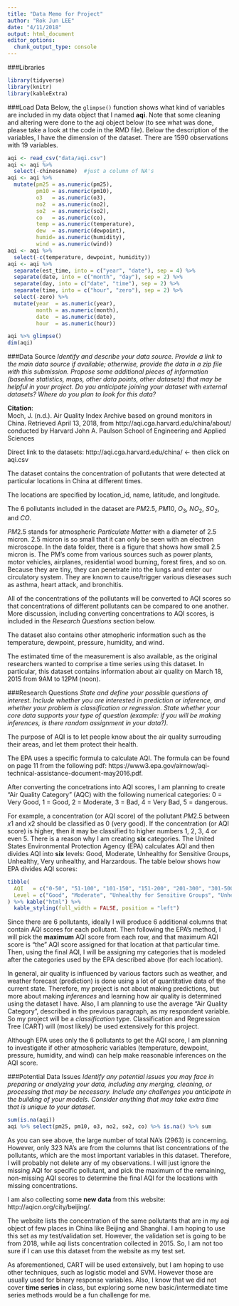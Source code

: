 ```yaml
---
title: "Data Memo for Project"
author: "Rok Jun LEE"
date: "4/11/2018"
output: html_document
editor_options: 
  chunk_output_type: console
---
```


###Libraries
```r
library(tidyverse)
library(knitr)
library(kableExtra)
```

###Load Data
Below, the `glimpse()` function shows what kind of variables are included in my data object that I named **aqi**. Note that some cleaning and altering were done to the aqi object below (to see what was done, please take a look at the code in the RMD file). Below the description of the variables, I have the dimension of the dataset. There are 1590 observations with 19 variables.

```r
aqi <- read_csv("data/aqi.csv")
aqi <- aqi %>%
  select(-chinesename)  #just a column of NA's
aqi <- aqi %>% 
  mutate(pm25 = as.numeric(pm25),
         pm10 = as.numeric(pm10),
         o3   = as.numeric(o3),
         no2  = as.numeric(no2),
         so2  = as.numeric(so2),
         co   = as.numeric(co),
         temp = as.numeric(temperature),
         dew  = as.numeric(dewpoint),
         humid= as.numeric(humidity),
         wind = as.numeric(wind))
aqi <- aqi %>% 
  select(-c(temperature, dewpoint, humidity))
aqi <- aqi %>% 
  separate(est_time, into = c("year", "date"), sep = 4) %>% 
  separate(date, into = c("month", "day"), sep = 2) %>% 
  separate(day, into = c("date", "time"), sep = 2) %>% 
  separate(time, into = c("hour", "zero"), sep = 2) %>% 
  select(-zero) %>% 
  mutate(year  = as.numeric(year),
         month = as.numeric(month),
         date  = as.numeric(date),
         hour  = as.numeric(hour))

aqi %>% glimpse()
dim(aqi)
```


###Data Source
*Identify and describe your data source. Provide a link to the main data source if available; otherwise, provide the data in a zip file with this submission. Propose some additional pieces of information (baseline statistics, maps, other data points, other datasets) that may be helpful in your project. Do you anticipate joining your dataset with external datasets? Where do you plan to look for this data?*

**Citation**: <br>
Moch, J. (n.d.). Air Quality Index Archive based on ground monitors in China. Retrieved April 13, 2018, from http://aqi.cga.harvard.edu/china/about/
conducted by Harvard John A. Paulson School of Engineering and Applied Sciences

Direct link to the datasets: http://aqi.cga.harvard.edu/china/  <- then click on aqi.csv

The dataset contains the concentration of pollutants that were detected at particular locations in China at different times.

The locations are specified by location_id, name, latitude, and longitude.

The 6 pollutants included in the dataset are $PM2.5$, $PM10$, $O_3$, $NO_2$, $SO_2$, and $CO$. 

$PM2.5$ stands for atmospheric *Particulate Matter* with a diameter of 2.5 micron. 2.5 micron is so small that it can only be seen with an electron microscope. In the data folder, there is a figure that shows how small 2.5 micron is. The PM's come from various sources such as power plants, motor vehicles, airplanes, residential wood burning, forest fires, and so on. Because they are tiny, they can penetrate into the lungs and enter our circulatory system. They are known to cause/trigger various dieseases such as asthma, heart attack, and bronchitis.

All of the concentrations of the pollutants will be converted to AQI scores so that concentrations of different pollutants can be compared to one another. More discussion, including converting concentrations to AQI scores, is included in the *Research Questions* section below.

The dataset also contains other atmopheric information such as the temperature, dewpoint, pressure, humidity, and wind.

The estimated time of the measurement is also available, as the original researchers wanted to comprise a time series using this dataset. In particular, this dataset contains information about air quality on March 18, 2015 from 9AM to 12PM (noon).



###Research Questions
*State and define your possible questions of interest. Include whether you are interested in prediction or inference, and whether your problem is classification or regression. State whether your core data supports your type of question (example: if you will be making inferences, is there random assignment in your data?).*

The purpose of AQI is to let people know about the air quality surrouding their areas, and let them protect their health.

The EPA uses a specific formula to calculate AQI. The formula can be found on page 11 from the following pdf: https://www3.epa.gov/airnow/aqi-technical-assistance-document-may2016.pdf.

After converting the concetrations into AQI scores, I am planning to create "Air Quality Category" (AQC) with the following numerical categories: 0 = Very Good, 1 = Good,  2 = Moderate, 3 = Bad, 4 = Very Bad, 5 = dangerous. 

For example, a concentration (or AQI score) of the pollutant $PM2.5$ between $x1$ and $x2$ should be classified as 0 (very good). If the concentration (or AQI score) is higher, then it may be classified to higher numbers 1, 2, 3, 4 or even 5. There is a reason why I am creating **six** categories. The United States Environmental Protection Agency (EPA) calculates AQI and then divides AQI into **six** levels: Good, Moderate, Unhealthy for Sensitive Groups, Unhealthy, Very unhealthy, and Harzardous. The table below shows how EPA divides AQI scores:

```r
tibble(
  AQI   = c("0-50", "51-100", "101-150", "151-200", "201-300", "301-500"),
  Level = c("Good", "Moderate", "Unhealthy for Sensitive Groups", "Unhealthy", "Very unhealthy", "Harzardous")
) %>% kable("html") %>% 
  kable_styling(full_width = FALSE, position = "left")
```


Since there are 6 pollutants, ideally I will produce 6 additional columns that contain AQI scores for each pollutant. Then following the EPA's method, I will pick the **maximum** AQI score from each row, and that maximum AQI score is "the" AQI score assigned for that location at that particular time. Then, using the final AQI, I will be assigning my categories that is modeled after the categories used by the EPA described above (for each location).

In general, air quality is influenced by various factors such as weather, and weather forecast (prediction) is done using a lot of quantitative data of the current state. Therefore, my project is not about making predictions, but more about making *inferences* and learning how air quality is determined using the dataset I have. Also, I am planning to use the average "Air Quality Category", described in the previous paragraph, as my respondent variable. So my project will be a *classification* type. Classification and Regression Tree (CART) will (most likely) be used extensively for this project.

Although EPA uses only the 6 pollutants to get the AQI score, I am planning to investigate if other atmospheric variables (temperature, dewpoint, pressure, humidity, and wind) can help make reasonable inferences on the AQI score. 


###Potential Data Issues
*Identify any potential issues you may face in preparing or analyzing your data, including any merging, cleaning, or processing that may be necessary. Include any challenges you anticipate in the building of your models. Consider anything that may take extra time that is unique to your dataset.*

```r
sum(is.na(aqi)) 
aqi %>% select(pm25, pm10, o3, no2, so2, co) %>% is.na() %>% sum
```

As you can see above, the large number of total NA's (2963) is concerning. However, only 323 NA's are from the columns that list concentrations of the pollutants, which are the most important variables in this dataset. Therefore, I will probably not delete any of my observations. I will just ignore the missing AQI for specific pollutant, and pick the maximum of the remaining, non-missing AQI scores to determine the final AQI for the locations with missing concentrations.

I am also collecting some **new data** from this website: http://aqicn.org/city/beijing/.

The website lists the concentration of the same pollutants that are in my aqi object of few places in China like Beijing and Shanghai. I am hoping to use this set as my test/validation set. However, the validation set is going to be from 2018, while aqi lists concentration collected in 2015. So, I am not too sure if I can use this dataset from the website as my test set.

As aforementioned, CART will be used extensively, but I am hoping to use other techniques, such as logistic model and SVM. However those are usually used for binary response variables. Also, I know that we did not cover **time series** in class, but exploring some new basic/intermediate time series methods would be a fun challenge for me.
